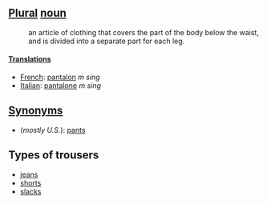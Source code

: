 ==[[Plural]] [[noun]]==
:an article of clothing that covers the part of the body below the waist, and is divided into a separate part for each leg.

====[[Translation]]s====
*[[French]]: [[pantalon]] ''m sing''
*[[Italian]]: [[pantalone]] ''m sing''

==[[Synonym]]s==
*(''mostly U.S.''): [[pants]]

==Types of trousers==
*[[jeans]]
*[[shorts]]
*[[slacks]]